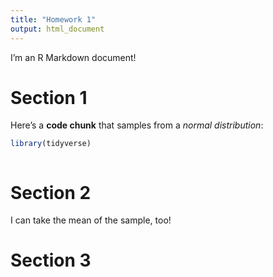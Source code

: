 ```yaml
---
title: "Homework 1"
output: html_document
---
```


I'm an R Markdown document! 

# Section 1

Here's a **code chunk** that samples from 
a _normal distribution_:

```r
library(tidyverse)
```

```r

```


# Section 2

I can take the mean of the sample, too!

# Section 3
